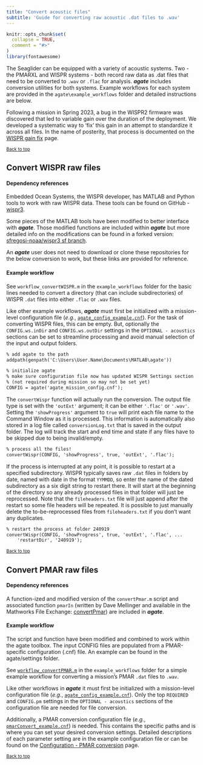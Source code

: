 ```yaml
---
title: "Convert acoustic files"
subtitle: 'Guide for converting raw acoustic .dat files to .wav'
---
```


```r
knitr::opts_chunk$set(
  collapse = TRUE,
  comment = "#>"
)
library(fontawesome)
```

The Seaglider can be equipped with a variety of acoustic systems. Two - the PMARXL and WISPR systems - both record raw data as .dat files that need to be converted to `.wav` or `.flac` for analysis. __*agate*__ includes conversion utilities for both systems. Example workflows for each system are provided in the `agate\example_workflows` folder and detailed instructions are below.

Following a mission in Spring 2023, a bug in the WISPR2 firmware was discovered that led to variable gain over the duration of the deployment. We developed a systematic way to 'fix' this gain in an attempt to standardize it across all files. In the name of posterity, that process is documented on the [WISPR gain fix](wispr-gain-fix.qmd) page. 


<sub>[Back to top](#)</sub>

## Convert WISPR raw files

#### Dependency references

Embedded Ocean Systems, the WISPR developer, has MATLAB and Python tools to work with raw WISPR data. These tools can be found on GitHub - [wispr3](https://github.com/embeddedocean/wispr3). 

Some pieces of the MATLAB tools have been modified to better interface with __*agate*__. Those modified functions are included within __*agate*__ but more detailed info on the modifications can be found in a forked version: [sfregosi-noaa/wispr3 sf branch](https://github.com/sfregosi-noaa/wispr3/tree/sf). 

An __*agate*__ user does not need to download or clone these repositories for the below conversion to work, but these links are provided for reference.

#### Example workflow

See `workflow_convertWISPR.m` in the `example_workflows` folder for the basic lines needed to convert a directory (that can include subdirectories) of WISPR `.dat` files into either `.flac` or `.wav` files. 

Like other example workflows, __*agate*__ must first be initialized with a mission-level configuration file (*e.g.*, [`agate_config_example.cnf`](https://github.com/sfregosi/agate/blob/main/agate/settings/agate_config_example.cnf)). For the task of converting WISPR files, this can be empty. But, optionally the `CONFIG.ws.inDir` and `CONFIG.ws.outDir` settings in the `OPTIONAL - acoustics` sections can be set to streamline processing and avoid manual selection of the input and output folders.

```default

% add agate to the path
addpath(genpath('C:\Users\User.Name\Documents\MATLAB\agate'))

% initialize agate
% make sure configuration file now has updated WISPR Settings section
% (not required during mission so may not be set yet)
CONFIG = agate('agate_mission_config.cnf');

```

The `convertWispr` function will actually run the conversion. The output file type is set with the `'outExt'` argument; it can be either `'.flac'` or `'.wav'`. Setting the `'showProgress'` argument to `true` will print each file name to the Command Window as it is processed. This information is automatically also stored in a log file called `conversionLog.txt` that is saved in the output folder. The log will track the start and end time and state if any files have to be skipped due to being invalid/empty. 

```default

% process all the files!
convertWispr(CONFIG, 'showProgress', true, 'outExt', '.flac');

```

If the process is interrupted at any point, it is possible to restart at a specified subdirectory. WISPR typically saves raw `.dat` files in folders by date, named with date in the format `YYMMDD`, so enter the name of the dated subdirectory as a six digit string to restart there. It will start at the beginning of the directory so any already processed files in that folder will just be reprocessed. Note that the `fileheaders.txt` file will just append after the restart so some file headers will be repeated. It is possible to just manually delete the to-be-reprocessed files from `fileheaders.txt` if you don't want any duplicates.

```default
% restart the process at folder 240919
convertWispr(CONFIG, 'showProgress', true, 'outExt', '.flac', ...
    'restartDir', '240919');
```


<sub>[Back to top](#)</sub>

## Convert PMAR raw files

#### Dependency references

A function-ized and modified version of the `convertPmar.m` script and associated function `pmarIn` (written by Dave Mellinger and available in the Mathworks File Exchange: [convertPmar](https://www.mathworks.com/matlabcentral/fileexchange/107245-convert-seaglider-pmar-xl-sound-files-to-wav-format)) are included in __*agate*__. 

#### Example workflow

The script and function have been modified and combined to work within the agate toolbox. The input CONFIG files are populated from a PMAR-specific configuration (.cnf) file. An example can be found in the agate/settings folder.

See [`workflow_convertPMAR.m`](https://github.com/sfregosi/agate/blob/main/agate/example_workflows/workflow_convertPMAR.m) in the `example_workflows` folder for a simple example workflow for converting a mission's PMAR `.dat` files to `.wav`. 

Like other workflows in __*agate*__ it must first be initialized with a mission-level configuration file (*e.g.*, [`agate_config_example.cnf`]( https://github.com/sfregosi/agate/blob/main/agate/settings/agate_config_example.cnf)). Only the top `REQUIRED` and `CONFIG.pm` settings in the `OPTIONAL - acoustics` sections of the configuration file are needed for file conversion. 

Additionally, a PMAR conversion configuration file (*e.g.*, [`pmarConvert_example.cnf`](https://github.com/sfregosi/agate/blob/main/agate/settings/pmarConvert_example.cnf)) is needed. This contains the specific paths and is where you can set your desired conversion settings. Detailed descriptions of each parameter setting are in the example configuration file or can be found on the [Configuration - PMAR conversion](./configuration.html#pmar-conversion-configuration-file) page. 



<sub>[Back to top](#)</sub>



